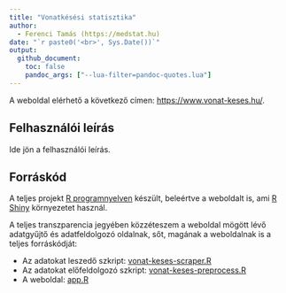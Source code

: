 ```yaml
---
title: "Vonatkésési statisztika"
author:
  - Ferenci Tamás (https://medstat.hu)
date: "`r paste0('<br>', Sys.Date())`"
output:
  github_document:
    toc: false
    pandoc_args: ["--lua-filter=pandoc-quotes.lua"]
---
```


A weboldal elérhető a következő címen: [https://www.vonat-keses.hu/](https://www.vonat-keses.hu/).

## Felhasználói leírás

Ide jön a felhasználói leírás.

## Forráskód

A teljes projekt [R programnyelven](https://www.youtube.com/c/FerenciTam%C3%A1s/playlists?view=50&sort=dd&shelf_id=2) készült, beleértve a weboldalt is, ami [R Shiny](https://shiny.posit.co/) környezetet használ.

A teljes transzparencia jegyében közzéteszem a weboldal mögött lévő adatgyűjtő és adatfeldolgozó oldalnak, sőt, magának a weboldalnak is a teljes forráskódját:

- Az adatokat leszedő szkript: [vonat-keses-scraper.R](https://github.com/ferenci-tamas/vonat-keses/blob/main/vonat-keses-scraper.R)
- Az adatokat előfeldolgozó szkript: [vonat-keses-preprocess.R](https://github.com/ferenci-tamas/vonat-keses/blob/main/vonat-keses-preprocess.R)
- A weboldal: [app.R](https://github.com/ferenci-tamas/vonat-keses/blob/main/app.R)